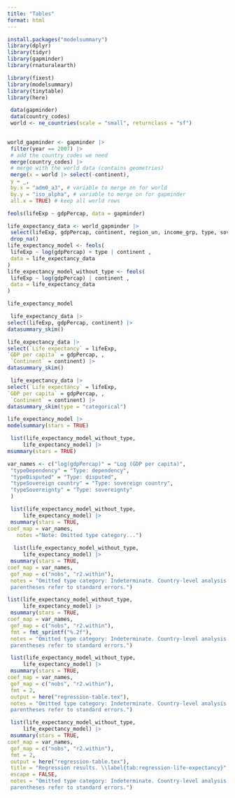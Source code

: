 ```yaml
---
title: "Tables"
format: html
---
```


```r
install.packages("modelsummary")
library(dplyr)
library(tidyr)
library(gapminder)
library(rnaturalearth)

library(fixest)
library(modelsummary)
library(tinytable)
library(here)
```
```r
 data(gapminder)
 data(country_codes)
 world <- ne_countries(scale = "small", returnclass = "sf") 
 

world_gapminder <- gapminder |>
 filter(year == 2007) |>
 # add the country codes we need
 merge(country_codes) |>
 # merge with the world data (contains geometries)
 merge(x = world |> select(-continent),
 y = _,
 by.x = "adm0_a3", # variable to merge on for world
 by.y = "iso_alpha", # variable to merge on for gapminder
 all.x = TRUE) # keep all world rows
```
```r
feols(lifeExp ~ gdpPercap, data = gapminder)
```

```r
life_expectancy_data <- world_gapminder |>
 select(lifeExp, gdpPercap, continent, region_un, income_grp, type, sovereignt, year) |>
 drop_na()
life_expectancy_model <- feols(
 lifeExp ~ log(gdpPercap) + type | continent ,
 data = life_expectancy_data
)
life_expectancy_model_without_type <- feols(
 lifeExp ~ log(gdpPercap) | continent ,
 data = life_expectancy_data
)
```

```r
life_expectancy_model
```
```r
 life_expectancy_data |> 
select(lifeExp, gdpPercap, continent) |> 
datasummary_skim()

life_expectancy_data |> 
select(`Life expectancy` = lifeExp, 
`GDP per capita` = gdpPercap, ,
 `Continent` = continent) |> 
datasummary_skim()

 life_expectancy_data |> 
select(`Life expectancy` = lifeExp, 
`GDP per capita` = gdpPercap, ,
 `Continent` = continent) |> 
datasummary_skim(type = "categorical")
```
```r
life_expectancy_model |> 
modelsummary(stars = TRUE)
```
```r
 list(life_expectancy_model_without_type,
     life_expectancy_model) |> 
msummary(stars = TRUE)
```
```r
var_names <- c("log(gdpPercap)" = "Log (GDP per capita)",
 "typeDependency" = "Type: dependency",
 "typeDisputed" = "Type: disputed",
 "typeSovereign country" = "Type: sovereign country",
 "typeSovereignty" = "Type: sovereignty"
 )

 list(life_expectancy_model_without_type, 
     life_expectancy_model) |>
 msummary(stars = TRUE, 
coef_map = var_names,
   notes ="Note: Omitted type category...")
 
  list(life_expectancy_model_without_type, 
     life_expectancy_model) |>
 msummary(stars = TRUE, 
coef_map = var_names,
 gof_map = c("nobs", "r2.within"),
 notes = "Omitted type category: Indeterminate. Country-level analysis. Numbers in
 parentheses refer to standard errors.")
```
```r
list(life_expectancy_model_without_type, 
     life_expectancy_model) |>
 msummary(stars = TRUE, 
coef_map = var_names,
 gof_map = c("nobs", "r2.within"),
 fmt = fmt_sprintf("%.2f"),
 notes = "Omitted type category: Indeterminate. Country-level analysis. Numbers in
 parentheses refer to standard errors.")
```
```r
 list(life_expectancy_model_without_type, 
     life_expectancy_model) |>
 msummary(stars = TRUE, 
coef_map = var_names,
 gof_map = c("nobs", "r2.within"),
 fmt = 2,
 output = here("regression-table.tex"),
 notes = "Omitted type category: Indeterminate. Country-level analysis. Numbers in
 parentheses refer to standard errors.")
```
```r
 list(life_expectancy_model_without_type, 
     life_expectancy_model) |>
 msummary(stars = TRUE, 
coef_map = var_names,
 gof_map = c("nobs", "r2.within"),
 fmt = 2,
 output = here("regression-table.tex"),
 title = "Regression results. \\label{tab:regression-life-expectancy}",
 escape = FALSE,
 notes = "Omitted type category: Indeterminate. Country-level analysis. Numbers in
 parentheses refer to standard errors.")
```
